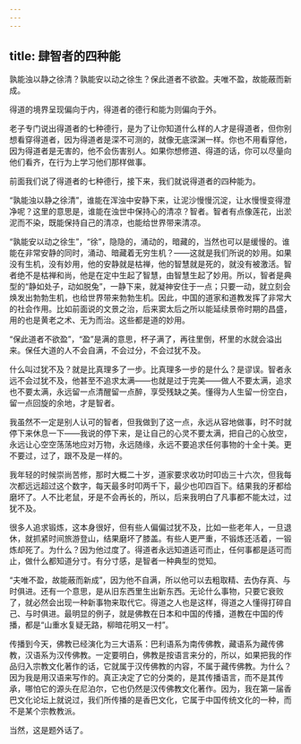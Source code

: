 ```yaml
---
---
---
```

title: 肆智者的四种能
---




孰能浊以静之徐清？孰能安以动之徐生？保此道者不欲盈。夫唯不盈，故能蔽而新成。

得道的境界呈现偏向于内，得道者的德行和能为则偏向于外。

老子专门说出得道者的七种德行，是为了让你知道什么样的人才是得道者，但你别想看穿得道者，因为得道者是深不可测的，就像无底深渊一样。你也不用看穿他，因为得道者是无害的，他不会伤害别人。如果你想修道、得道的话，你可以尽量向他们看齐，在行为上学习他们那样做事。

前面我们说了得道者的七种德行，接下来，我们就说得道者的四种能为。

“孰能浊以静之徐清”，谁能在浑浊中安静下来，让泥沙慢慢沉淀，让水慢慢变得澄净呢？这里的意思是，谁能在浊世中保持心的清凉？智者。智者有点像莲花，出淤泥而不染，既能保持自己的清凉，也能给世界带来清凉。

“孰能安以动之徐生”，“徐”，隐隐的，涌动的，暗藏的，当然也可以是缓慢的。谁能在非常安静的同时，涌动、暗藏着无穷生机？——这就是我们所说的妙用。如果没有生机，没有妙用，他的安静就是枯禅，他的智慧就是死的，就没有被激活。智者绝不是枯禅和尚，他是在定中生起了智慧，由智慧生起了妙用。所以，智者是典型的“静如处子，动如脱兔”，一静下来，就凝神安住于一点；只要一动，就立刻会焕发出勃勃生机，也给世界带来勃勃生机。因此，中国的道家和道教发挥了非常大的社会作用。比如前面说的文景之治，后来窦太后之所以能延续景帝时期的昌盛，用的也是黄老之术、无为而治。这些都是道的妙用。

“保此道者不欲盈”，“盈”是满的意思，杯子满了，再往里倒，杯里的水就会溢出来。保任大道的人不会自满，不会过分，不会过犹不及。

什么叫过犹不及？就是比真理多了一步。比真理多一步的是什么？是谬误。智者永远不会过犹不及，他甚至不追求太满——也就是过于完美——做人不要太满，追求也不要太满，永远留一点清醒留一点醉，享受残缺之美。懂得为人生留一份空白，留一点回旋的余地，才是智者。

我虽然不一定是别人认可的智者，但我做到了这一点，永远从容地做事，时不时就停下来休息一下——我说的停下来，是让自己的心灵不要太满，把自己的心放空，永远让心空空荡荡地应对万物，永远随缘，永远不要追求任何事物的十全十美。更不要过，过了，跟不及是一样的。

我年轻的时候崇尚苦修，那时大概二十岁，道家要求收功时叩齿三十六次，但我每次都远远超过这个数字，每天最多时叩两千下，最少也叩四百下。结果我的牙都给磨坏了。人不比老鼠，牙是不会再长的，所以，后来我明白了凡事都不能太过，过犹不及。

很多人追求锻炼，这本身很好，但有些人偏偏过犹不及，比如一些老年人，一旦退休，就抓紧时间旅游登山，结果磨坏了膝盖。有些人更严重，不锻炼还活着，一锻炼却死了。为什么？因为他过度了。得道者永远知道适可而止，任何事都是适可而止，做什么都知道分寸。有分寸感，是智者一种典型的觉知。

“夫唯不盈，故能蔽而新成”，因为他不自满，所以他可以去粗取精、去伪存真、与时俱进。还有一个意思，是从旧东西里生出新东西。无论什么事物，只要它衰败了，就必然会出现一种新事物来取代它。得道之人也是这样，得道之人懂得打碎自己、与时俱进。最明显的例子，就是佛教在日本和中国的传播，道教在中国的传播，都是“山重水复疑无路，柳暗花明又一村”。

传播到今天，佛教已经演化为三大语系：巴利语系为南传佛教，藏语系为藏传佛教，汉语系为汉传佛教。一定要明白，佛教是按语言来分的，所以，如果把我的作品归入宗教文化著作的话，它就属于汉传佛教的内容，不属于藏传佛教。为什么？因为我是用汉语来写作的。真正决定了它的分类的，是其传播语言，而不是其传承，哪怕它的源头在尼泊尔，它也仍然是汉传佛教文化著作。因为，我在第一届香巴文化论坛上就说过，我们所传播的是香巴文化，它属于中国传统文化的一种，而不是某个宗教教派。

当然，这是题外话了。
